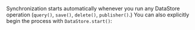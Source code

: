Synchronization starts automatically whenever you run any DataStore operation (`query()`, `save()`, `delete()`, `publisher()`.) You can also explicitly begin the process with `DataStore.start()`: